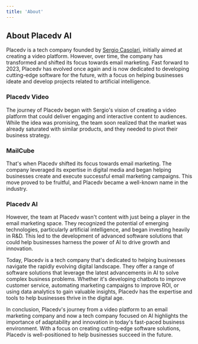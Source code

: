 ```yaml
---
title: 'About'
---
```


## About Placedv AI

Placedv is a tech company founded by [Sergio Casolari](http://sergiocasolari.com), initially aimed at creating a video platform. However, over time, the company has transformed and shifted its focus towards email marketing. Fast forward to 2023, Placedv has evolved once again and is now dedicated to developing cutting-edge software for the future, with a focus on helping businesses ideate and develop projects related to artificial intelligence.

### Placedv Video
The journey of Placedv began with Sergio's vision of creating a video platform that could deliver engaging and interactive content to audiences. While the idea was promising, the team soon realized that the market was already saturated with similar products, and they needed to pivot their business strategy.

### MailCube
That's when Placedv shifted its focus towards email marketing. The company leveraged its expertise in digital media and began helping businesses create and execute successful email marketing campaigns. This move proved to be fruitful, and Placedv became a well-known name in the industry.

### Placedv AI
However, the team at Placedv wasn't content with just being a player in the email marketing space. They recognized the potential of emerging technologies, particularly artificial intelligence, and began investing heavily in R&D. This led to the development of advanced software solutions that could help businesses harness the power of AI to drive growth and innovation.

Today, Placedv is a tech company that's dedicated to helping businesses navigate the rapidly evolving digital landscape. They offer a range of software solutions that leverage the latest advancements in AI to solve complex business problems. Whether it's developing chatbots to improve customer service, automating marketing campaigns to improve ROI, or using data analytics to gain valuable insights, Placedv has the expertise and tools to help businesses thrive in the digital age.

In conclusion, Placedv's journey from a video platform to an email marketing company and now a tech company focused on AI highlights the importance of adaptability and innovation in today's fast-paced business environment. With a focus on creating cutting-edge software solutions, Placedv is well-positioned to help businesses succeed in the future.
